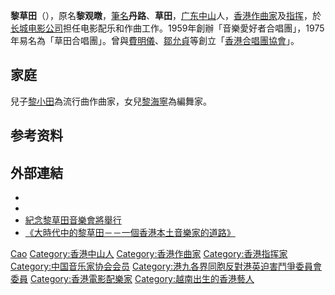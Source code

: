 {{藝人
|姓名 = 黎草田
|類型 = 作曲家
|圖片 =<!--建議使用自由版權圖像-->
|圖片尺寸 =
|圖片簡介 =
|本名 = 黎观暾
|外文名 =
|外文 = 
|羅馬拼音 = Cho Tin
|英文名 = 
|暱稱 =
|其他藝名 = 丹路、草田
|國籍 = {{BDTC}}
|民族 =
|籍貫 = [[广东|广东]][[中山市|中山]]
|出生日期 = {{birth date|1921|4|20}}
|出生地點 = {{flag|French Indochina}}[[胡志明市|西貢]]
|逝世日期 = {{death date and age|1994|2|13|1921|4|20}}
|逝世地點 = {{BHKG}}[[養和醫院|養和醫院]]
|職業 = [[作曲家|作曲家]]、[[指挥|指挥]]
|語言 =
|教育程度 = 香港育才英文书院
|宗教信仰 =
|配偶 = 第一任：[[楊莉君|楊莉君]]<br>第二任：[[傅月美|傅月美]]
|兒女 = 子：[[黎小田|黎小田]]<br>女：[[黎海寧|黎海寧]]
|父母 = 
|音樂類型 =
|演奏樂器 =
|出道地點 =
|出道作 =
|出道日期 = 
|代表作 =
|活躍年代 =
|唱片公司 =
|經紀公司 =
|網站 =
|相關團體 =
|獎項 =
|IMDb = 3693702
}}
'''黎草田'''（{{bd|1921年|4月20日|1994年|2月13日|catIdx=L黎}}），原名'''黎观暾'''，[[筆名|筆名]]'''丹路'''、'''草田'''，[[广东|广东]][[中山市|中山]]人，[[香港|香港]][[作曲家|作曲家]]及[[指挥|指挥]]，於[[长城电影公司|长城电影公司]]担任电影配乐和作曲工作。1959年創辦「音樂愛好者合唱團」，1975年易名為「草田合唱團」。曾與[[費明儀|費明儀]]、[[鄒允貞|鄒允貞]]等創立「[[香港合唱團協會|香港合唱團協會]]」。

== 家庭 ==
兒子[[黎小田|黎小田]]為流行曲作曲家，女兒[[黎海寧|黎海寧]]為編舞家。

== 参考资料 ==
{{reflist}}

== 外部連結 ==
* {{imdb name|2851177}}{{en}}
* {{hkmdb name|17504}}
* [http://www.takungpao.com.hk/news/09/02/17/images_0702-1033790.htm 紀念黎草田音樂會將舉行]{{dead link|date=2018年5月 |bot=InternetArchiveBot |fix-attempted=yes }}
* [http://book.kongfz.com/14012/90890134/ 《大時代中的黎草田－－一個香港本土音樂家的道路》]{{Wayback|url=http://book.kongfz.com/14012/90890134/ |date=20160304092657 }}

{{香港人物小作品}}
{{中国音乐家协会第三届理事会}}

{{Authority control}}
{{DEFAULTSORT:Li黎}}
[[Category:黎姓|Cao]]
[[Category:香港中山人|Category:香港中山人]]
[[Category:香港作曲家|Category:香港作曲家]]
[[Category:香港指挥家|Category:香港指挥家]]
[[Category:中国音乐家协会会员|Category:中国音乐家协会会员]]
[[Category:港九各界同胞反對港英迫害鬥爭委員會委員|Category:港九各界同胞反對港英迫害鬥爭委員會委員]]
[[Category:香港電影配樂家|Category:香港電影配樂家]]
[[Category:越南出生的香港藝人|Category:越南出生的香港藝人]]